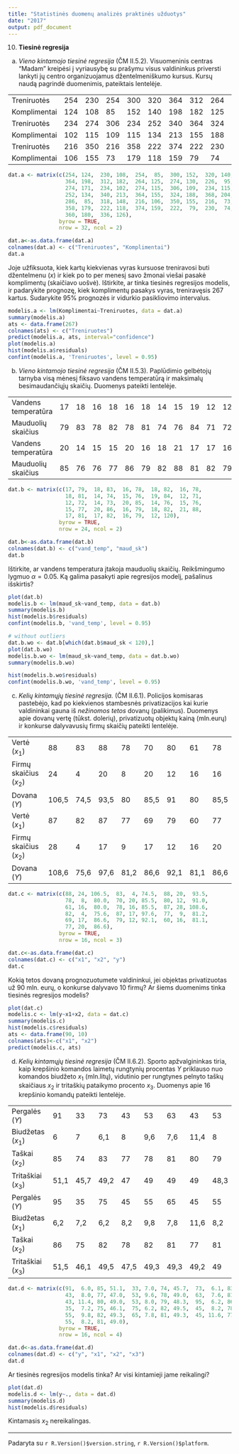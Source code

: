 ```yaml
---
title: "Statistinės duomenų analizės praktinės užduotys"
date: "2017"
output: pdf_document
---
```


10. __Tiesinė regresija__

   (a) _Vieno kintamojo tiesinė regresija_ (ČM II.5.2). Visuomeninis centras "Madam"
   kreipėsi į vyriausybę su prašymu visus valdininkus priversti lankyti jų
   centro organizuojamus džentelmeniškumo kursus. Kursų naudą pagrindė
   duomenimis, pateiktais lentelėje.

   |              |     |     |     |     |     |     |     |     |     |     |     |
   |--------------|-----|-----|-----|-----|-----|-----|-----|-----|-----|-----|-----|
   | Treniruotės  | 254 | 230 | 254 | 300 | 320 | 364 | 312 | 264 | 274 | 226 | 274 |
   | Komplimentai | 124 | 108 | 85  | 152 | 140 | 198 | 182 | 125 | 130 | 95  | 171 |
   | Treniruotės  | 234 | 274 | 306 | 234 | 252 | 340 | 364 | 324 | 368 | 286 | 318 |
   | Komplimentai | 102 | 115 | 109 | 115 | 134 | 213 | 155 | 188 | 204 | 85  | 148 |
   | Treniruotės  | 216 | 350 | 216 | 358 | 222 | 374 | 222 | 230 | 360 | 336 |     |
   | Komplimentai | 106 | 155 | 73  | 179 | 118 | 159 | 79  | 74  | 180 | 126 |     |

```r
dat.a <- matrix(c(254, 124,  230, 108,  254,  85,  300, 152,  320, 140,
                  364, 198,  312, 182,  264, 125,  274, 130,  226,  95,
                  274, 171,  234, 102,  274, 115,  306, 109,  234, 115,
                  252, 134,  340, 213,  364, 155,  324, 188,  368, 204,
                  286,  85,  318, 148,  216, 106,  350, 155,  216,  73,
                  358, 179,  222, 118,  374, 159,  222,  79,  230,  74,
                  360, 180,  336, 126),
                byrow = TRUE,
                nrow = 32, ncol = 2)

dat.a<-as.data.frame(dat.a)
colnames(dat.a) <- c("Treniruotes", "Komplimentai")
dat.a
```

   Joje užfiksuota, kiek kartų kiekvienas vyras kursuose treniravosi buti
   džentelmenu ($x$) ir kiek po to per menesį savo žmonai viešai pasakė
   komplimentų (skaičiavo uošvė). Ištirkite, ar tinka tiesinės regresijos
   modelis, ir padarykite prognozę, kiek komplimentų pasakys vyras, treniravęsis
   267 kartus. Sudarykite 95% prognozės ir vidurkio pasikliovimo intervalus.

```r
modelis.a <- lm(Komplimentai~Treniruotes, data = dat.a)
summary(modelis.a)
ats <- data.frame(267)
colnames(ats) <- c("Treniruotes")
predict(modelis.a, ats, interval="confidence")
plot(modelis.a)
hist(modelis.a$residuals)
confint(modelis.a, 'Treniruotes', level = 0.95)
```

   (b) _Vieno kintamojo tiesinė regresija_ (ČM II.5.3). Paplūdimio gelbėtojų tarnyba
   visą mėnesį fiksavo vandens temperatūrą ir maksimalų besimaudančiųjų
   skaičių. Duomenys pateikti lentelėje.

   |                     |    |    |    |    |    |    |    |    |    |    |    |     |
   |---------------------|----|----|----|----|----|----|----|----|----|----|----|-----|
   | Vandens temperatūra | 17 | 18 | 16 | 18 | 16 | 18 | 14 | 15 | 19 | 12 | 12 | 14  |
   | Mauduolių skaičius  | 79 | 83 | 78 | 82 | 78 | 81 | 74 | 76 | 84 | 71 | 72 | 73  |
   | Vandens temperatūra | 20 | 14 | 15 | 15 | 20 | 16 | 18 | 21 | 17 | 17 | 16 | 12  |
   | Mauduolių skaičius  | 85 | 76 | 76 | 77 | 86 | 79 | 82 | 88 | 81 | 82 | 79 | 120 |

```r
dat.b <- matrix(c(17, 79,  18, 83,  16, 78,  18, 82,  16, 78,
                  18, 81,  14, 74,  15, 76,  19, 84,  12, 71,
                  12, 72,  14, 73,  20, 85,  14, 76,  15, 76,
                  15, 77,  20, 86,  16, 79,  18, 82,  21, 88,
                  17, 81,  17, 82,  16, 79,  12, 120),
                byrow = TRUE,
                nrow = 24, ncol = 2)

dat.b<-as.data.frame(dat.b)
colnames(dat.b) <- c("vand_temp", "maud_sk")
dat.b
```

   Ištirkite, ar vandens temperatura įtakoja mauduolių skaičių. Reikšmingumo
   lygmuo $\alpha = 0.05$. Ką galima pasakyti apie regresijos modelį, pašalinus išskirtis?

```r
plot(dat.b)
modelis.b <- lm(maud_sk~vand_temp, data = dat.b)
summary(modelis.b)
hist(modelis.b$residuals)
confint(modelis.b, 'vand_temp', level = 0.95)

# without outliers
dat.b.wo <- dat.b[which(dat.b$maud_sk < 120),]
plot(dat.b.wo)
modelis.b.wo <- lm(maud_sk~vand_temp, data = dat.b.wo)
summary(modelis.b.wo)

hist(modelis.b.wo$residuals)
confint(modelis.b.wo, 'vand_temp', level = 0.95)
```

   (c) _Kelių kintamųjų tiesinė regresija._ (ČM II.6.1). Policijos komisaras
   pastebėjo, kad po kiekvienos stambesnės privatizacijos kai kurie valdininkai
   gauna iš _nežinomos tetos_ dovanų (palikimus). Duomenys apie dovanų vertę
   (tūkst. dolerių), privatizuotų objektų kainą (mln.eurų) ir konkurse
   dalyvavusių firmų skaičių pateikti lentelėje.

   |                        |       |      |      |      |      |      |      |      |
   |------------------------|-------|------|------|------|------|------|------|------|
   | Vertė ($x_1$)          | 88    | 83   | 88   | 78   | 70   | 80   | 61   | 78   |
   | Firmų skaičius ($x_2$) | 24    | 4    | 20   | 8    | 20   | 12   | 16   | 16   |
   | Dovana ($Y$)           | 106,5 | 74,5 | 93,5 | 80   | 85,5 | 91   | 80   | 85,5 |
   | Vertė ($x_1$)          | 87    | 82   | 87   | 77   | 69   | 79   | 60   | 77   |
   | Firmų skaičius ($x_2$) | 28    | 4    | 17   | 9    | 17   | 12   | 16   | 20   |
   | Dovana ($Y$)           | 108,6 | 75,6 | 97,6 | 81,2 | 86,6 | 92,1 | 81,1 | 86,6 |

```r
dat.c <- matrix(c(88, 24, 106.5,  83,  4, 74.5,  88, 20,  93.5,
                  78,  8,  80.0,  70, 20, 85.5,  80, 12,  91.0,
                  61, 16,  80.0,  78, 16, 85.5,  87, 28, 108.6,
                  82,  4,  75.6,  87, 17, 97.6,  77,  9,  81.2,
                  69, 17,  86.6,  79, 12, 92.1,  60, 16,  81.1,
                  77, 20,  86.6),
                byrow = TRUE,
                nrow = 16, ncol = 3)

dat.c<-as.data.frame(dat.c)
colnames(dat.c) <- c("x1", "x2", "y")
dat.c
```

   Kokią tetos dovaną prognozuotumete valdininkui, jei objektas privatizuotas
   už 90 mln. eurų, o konkurse dalyvavo 10 firmų? Ar šiems duomenims tinka
   tiesinės regresijos modelis?

```r
plot(dat.c)
modelis.c <- lm(y~x1+x2, data = dat.c)
summary(modelis.c)
hist(modelis.c$residuals)
ats <- data.frame(90, 10)
colnames(ats)<-c("x1", "x2")
predict(modelis.c, ats)
```

   (d) _Kelių kintamųjų tiesinė regresija_ (ČM II.6.2). Sporto apžvalgininkas
   tiria, kaip krepšinio komandos laimetų rungtynių procentas $Y$ priklauso
   nuo komandos biudžeto $x_1$ (mln.litų), vidutinio per rungtynes pelnyto
   taškų skaičiaus $x_2$ ir tritaškių pataikymo procento $x_3$. Duomenys apie 16
   krepšinio komandų pateikti lentelėje.

   |                    |      |      |      |      |      |      |      |      |
   |--------------------|------|------|------|------|------|------|------|------|
   | Pergalės ($Y$)     | 91   | 33   | 73   | 43   | 53   | 63   | 43   | 53   |
   | Biudžetas ($x_1$)  | 6    | 7    | 6,1  | 8    | 9,6  | 7,6  | 11,4 | 8    |
   | Taškai ($x_2$)     | 85   | 74   | 83   | 77   | 78   | 81   | 80   | 79   |
   | Tritaškiai ($x_3$) | 51,1 | 45,7 | 49,2 | 47   | 49   | 49   | 49   | 48,3 |
   | Pergalės ($Y$)     | 95   | 35   | 75   | 45   | 55   | 65   | 45   | 55   |
   | Biudžetas ($x_1$)  | 6,2  | 7,2  | 6,2  | 8,2  | 9,8  | 7,8  | 11,6 | 8,2  |
   | Taškai ($x_2$)     | 86   | 75   | 82   | 78   | 82   | 81   | 77   | 81   |
   | Tritaškiai ($x_3$) | 51,5 | 46,1 | 49,5 | 47,5 | 49,3 | 49,3 | 49,2 | 49   |

```r
dat.d <- matrix(c(91,  6.0, 85, 51.1,  33, 7.0, 74, 45.7,  73,  6.1, 83, 49.2,
                  43,  8.0, 77, 47.0,  53, 9.6, 78, 49.0,  63,  7.6, 81, 49.0,
                  43, 11.4, 80, 49.0,  53, 8.0, 79, 48.3,  95,  6.2, 86, 51.5,
                  35,  7.2, 75, 46.1,  75, 6.2, 82, 49.5,  45,  8.2, 78, 47.5,
                  55,  9.8, 82, 49.3,  65, 7.8, 81, 49.3,  45, 11.6, 77, 49.2,
                  55,  8.2, 81, 49.0),
                byrow = TRUE,
                nrow = 16, ncol = 4)

dat.d<-as.data.frame(dat.d)
colnames(dat.d) <- c("y", "x1", "x2", "x3")
dat.d
```

   Ar tiesinės regresijos modelis tinka? Ar visi kintamieji jame reikalingi?

```r
plot(dat.d)
modelis.d <- lm(y~., data = dat.d)
summary(modelis.d)
hist(modelis.d$residuals)
```

   Kintamasis $x_2$ nereikalingas.

***
  Padaryta su `r R.Version()$version.string`, `r R.Version()$platform`.
